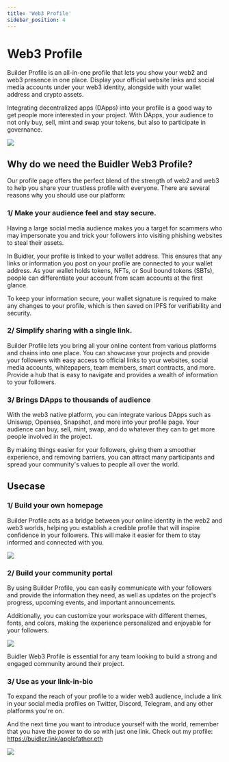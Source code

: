 ```yaml
---
title: 'Web3 Profile'
sidebar_position: 4
---
```


# Web3 Profile

Builder Profile is an all-in-one profile that lets you show your web2 and web3 presence in one place. Display your official website links and social media accounts under your web3 identity, alongside with your wallet address and crypto assets.

Integrating decentralized apps (DApps) into your profile is a good way to get people more interested in your project. With DApps, your audience to not only buy, sell, mint and swap your tokens, but also to participate in governance.

<div class="desktop-screenshot-large">

![](../../static/img/general/web3-profile/web3-profile-intro.png)

</div>

## Why do we need the Buidler Web3 Profile?

Our profile page offers the perfect blend of the strength of web2 and web3 to help you share your trustless profile with everyone. There are several reasons why you should use our platform:

### 1/ Make your audience feel and stay secure.

Having a large social media audience makes you a target for scammers who may impersonate you and trick your followers into visiting phishing websites to steal their assets.

In Buidler, your profile is linked to your wallet address. This ensures that any links or information you post on your profile are connected to your wallet address. As your wallet holds tokens, NFTs, or Soul bound tokens (SBTs), people can differentiate your account from scam accounts at the first glance. 

To keep your information secure, your wallet signature is required to make any changes to your profile, which is then saved on IPFS for verifiability and security.

### 2/ Simplify sharing with a single link.

Builder Profile lets you bring all your online content from various platforms and chains into one place. You can showcase your projects and provide your followers with easy access to official links to your websites, social media accounts, whitepapers, team members, smart contracts, and more. Provide a hub that is easy to navigate and provides a wealth of information to your followers.

### 3/ Brings DApps to thousands of audience

With the web3 native platform, you can integrate various DApps such as Uniswap, Opensea, Snapshot, and more into your profile page. Your audience can buy, sell, mint, swap, and do whatever they can to get more people involved in the project.

By making things easier for your followers, giving them a smoother experience, and removing barriers, you can attract many participants and spread your community's values to people all over the world.

## Usecase

### 1/ Build your own homepage

Builder Profile acts as a bridge between your online identity in the web2 and web3 worlds, helping you establish a credible profile that will inspire confidence in your followers. This will make it easier for them to stay informed and connected with you.

<div class="desktop-screenshot-large">

![](../../static/img/general/web3-profile/web3-profile-personal.png)

</div>

### 2/ Build your community portal

By using Builder Profile, you can easily communicate with your followers and provide the information they need, as well as updates on the project's progress, upcoming events, and important announcements.

Additionally, you can customize your workspace with different themes, fonts, and colors, making the experience personalized and enjoyable for your followers.

<div class="desktop-screenshot-large">

![](../../static/img/general/web3-profile/web3-profile-community.png)

</div>

Buidler Web3 Profile is essential for any team looking to build a strong and engaged community around their project.

### 3/ Use as your link-in-bio

To expand the reach of your profile to a wider web3 audience, include a link in your social media profiles on Twitter, Discord, Telegram, and any other platforms you're on.

And the next time you want to introduce yourself  with the world, remember that you have the power to do so with just one link. Check out my profile: https://buidler.link/applefather.eth  

<div class="mobile-screenshot">

![](../../static/img/general/web3-profile/web3-profile-applefather_eth.png)

</div>